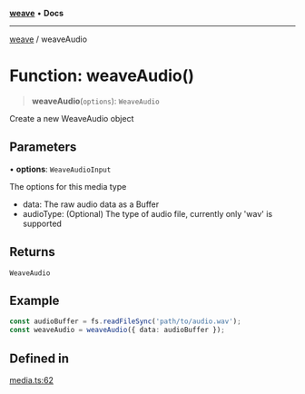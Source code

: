 [**weave**](/reference/typescript-sdk/weave/index) • **Docs**

***

[weave](/reference/typescript-sdk/weave/index) / weaveAudio

# Function: weaveAudio()

> **weaveAudio**(`options`): `WeaveAudio`

Create a new WeaveAudio object

## Parameters

• **options**: `WeaveAudioInput`

The options for this media type
   - data: The raw audio data as a Buffer
   - audioType: (Optional) The type of audio file, currently only 'wav' is supported

## Returns

`WeaveAudio`

## Example

```ts
const audioBuffer = fs.readFileSync('path/to/audio.wav');
const weaveAudio = weaveAudio({ data: audioBuffer });
```

## Defined in

[media.ts:62](https://github.com/wandb/weave/blob/e2313369cb35bc1b6f97c70539926dd951ead21e/sdks/node/src/media.ts#L62)